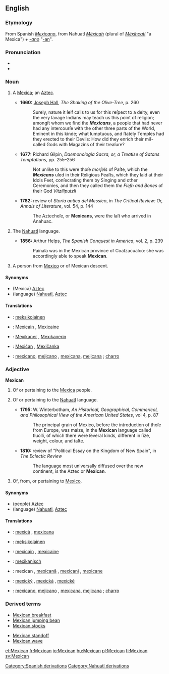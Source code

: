 {{see|mexican}}
==English==

===Etymology===
From Spanish ''[[Mexicano]]'', from Nahuatl ''[[Mexihcah|Mēxicah]]'' (plural of ''[[Mexihcatl|Mēxihcatl]]'' "a Mexica") + ''[[-ano]]'' "[[-an]]".

===Pronunciation===
* {{IPA|/ˈmɛksɪkən/}}
* {{SAMPA|/"mEksIk@n/}}

===Noun===
{{en-noun}}

# {{obsolete}} A [[Mexica]]; an [[Aztec]].
#*'''1660:''' [[w:Joseph Hall (bishop)|Joseph Hall]], ''The Shaking of the Olive-Tree'', p. 260
#*:Surely, nature it ſelf calls to us for this reſpect to a deity, even the very ſavage Indians may teach us this point of religion; amongſt whom we find the '''''Mexicans''''', a people that had never had any intercourſe with the other three parts of the World, Eminent in this kinde; what ſumptuous, and ſtately Temples had they erected to their Devils: How did they enrich their miſ-called Gods with Magazins of their treaſure?
#*'''1677:''' Richard Gilpin, ''Daemonologia Sacra, or, a Treatise of Satans Temptations'', pp. 255&ndash;256
#*:Not unlike to this were thoſe ''morſels'' of Paſte, which the '''''Mexicans''''' uſed in their Religious Feaſts, which they laid at their Idols Feet, conſecrating them by Singing and other Ceremonies, and then they called them ''the Fleſh and Bones'' of their God ''Vitziliputzli''
#*'''1782:''' review of ''Storia antica del Messico'', in ''The Critical Review: Or, Annals of Literature'', vol. 54, p. 144 
#*:The Aztecheſe, or '''Mexicans''', were the laſt who arrived in Anahuac.
# {{obsolete}} The [[Nahuatl]] language.
#*'''1856:''' Arthur Helps, ''The Spanish Conquest in America'', vol. 2, p. 239
#*:Painala was in the Mexican province of Coatzacualco: she was accordingly able to speak '''Mexican'''.
# A person from [[Mexico]] or of Mexican descent.
====Synonyms====
*(Mexica) [[Aztec]]
*(language) [[Nahuatl]], [[Aztec]]
====Translations====
{{checktrans}}
{{top}}
*{{ttbc|Finnish}}: [[meksikolainen]]
*{{ttbc|French}}: [[Mexicain]] {{m}}, [[Mexicaine]] {{f}}
*{{ttbc|German}}: [[Mexikaner]] {{m}}, [[Mexikanerin]] {{f}}
{{mid}}
*{{ttbc|Slovak}}: [[Mexičan]] {{m}}, [[Mexičanka]] {{f}}
*{{ttbc|Spanish}}: [[mexicano]], [[mejicano]] {{m}}, [[mexicana]], [[mejicana]] {{f}}; [[charro]] {{m}}
{{bottom}}

===Adjective===
'''Mexican'''

# {{obsolete}} Of or pertaining to the [[Mexica]] people.
# {{obsolete}} Of or pertaining to the [[Nahuatl]] language.
#*'''1795:''' W. Winterbotham, ''An Historical, Geographical, Commerical, and Philosophical View of the American United States'', vol 4, p. 87
#*:The principal grain of Mexico, before the introduction of thoſe from Europe, was maize, in the '''Mexican''' language called tluolli, of which there were ſeveral kinds, different in ſize, weight, colour, and taſte.
#*'''1810:''' review of "Political Essay on the Kingdom of New Spain", in ''The Eclectic Review''
#*:The language most universally diffused over the new continent, is the Aztec or '''Mexican'''.
# Of, from, or pertaining to [[Mexico]].

====Synonyms====
*(people) [[Aztec]]
*(language) [[Nahuatl]], [[Aztec]]

====Translations====
{{checktrans}}
{{top}}
*{{ttbc|Catalan}}: [[mexicà]] {{m}}, [[mexicana]] {{f}}
*{{ttbc|Finnish}}: [[meksikolainen]]
*{{ttbc|French}}: [[mexicain]] {{m}}, [[mexicaine]] {{f}}
*{{ttbc|German}}: [[mexikanisch]]
{{mid}}
*{{ttbc|Romanian}}: mexican {{m}}, [[mexicană]] {{f}}, [[mexicani]] {{m}} {{p}}, [[mexicane]] {{f}} {{p}}
*{{ttbc|Slovak}}: [[mexický]] {{m}}, [[mexická]] {{f}}, [[mexické]] {{n}}
*{{ttbc|Spanish}}: [[mexicano]], [[mejicano]] {{m}}, [[mexicana]], [[mejicana]] {{f}}; [[charro]] {{m}}
{{bottom}}

===Derived terms===
{{top}}
*[[Mexican breakfast]]
*[[Mexican jumping bean]]
*[[Mexican stocks]]
{{mid}}
*[[Mexican standoff]]
*[[Mexican wave]]
{{bottom}}

[[Category:Spanish derivations]]
[[Category:Nahuatl derivations]]

[[et:Mexican]]
[[fr:Mexican]]
[[io:Mexican]]
[[hu:Mexican]]
[[pl:Mexican]]
[[fi:Mexican]]
[[sv:Mexican]]